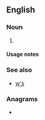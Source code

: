 {{also|ws|WS|Ws|ws.|.ws|w's}}
==English==

===Noun===
{{head|en|noun plural form}}

# {{plural of|W|lang=en}}

====Usage notes====
{{U:en:plurals of letters}}

===See also===
* [[w's]]

===Anagrams===
* {{anagrams|en|a=sw|S&W|SW|Sw.|sw.}}